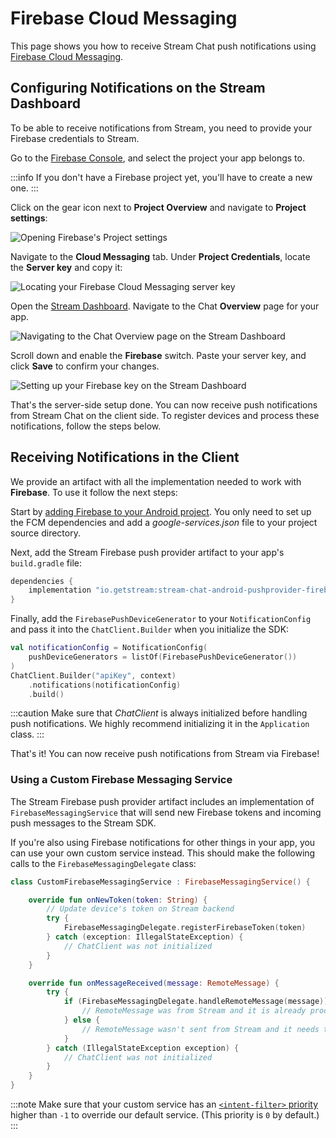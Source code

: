 # Firebase Cloud Messaging

This page shows you how to receive Stream Chat push notifications using [Firebase Cloud Messaging](https://firebase.google.com/docs/cloud-messaging).

## Configuring Notifications on the Stream Dashboard

To be able to receive notifications from Stream, you need to provide your Firebase credentials to Stream.

Go to the [Firebase Console](https://console.firebase.google.com/), and select the project your app belongs to.

:::info
If you don't have a Firebase project yet, you'll have to create a new one.
:::

Click on the gear icon next to **Project Overview** and navigate to **Project settings**:

![Opening Firebase's Project settings](../../../assets/notifications_firebase_setup_step_1.jpeg)

Navigate to the **Cloud Messaging** tab. Under **Project Credentials**, locate the **Server key** and copy it:

![Locating your Firebase Cloud Messaging server key](../../../assets/notifications_firebase_setup_step_2.png)

Open the [Stream Dashboard](https://dashboard.getstream.io/). Navigate to the Chat **Overview** page for your app.

![Navigating to the Chat Overview page on the Stream Dashboard](../../../assets/notifications_firebase_setup_step_3.png)

Scroll down and enable the **Firebase** switch. Paste your server key, and click **Save** to confirm your changes.

![Setting up your Firebase key on the Stream Dashboard](../../../assets/notifications_firebase_setup_step_4.png)

That's the server-side setup done. You can now receive push notifications from Stream Chat on the client side. To register devices and process these notifications, follow the steps below.

## Receiving Notifications in the Client

We provide an artifact with all the implementation needed to work with **Firebase**. To use it follow the next steps:

Start by [adding Firebase to your Android project](https://firebase.google.com/docs/cloud-messaging/android/client). You only need to set up the FCM dependencies and add a _google-services.json_ file to your project source directory.

Next, add the Stream Firebase push provider artifact to your app's `build.gradle` file:

```groovy
dependencies {
    implementation "io.getstream:stream-chat-android-pushprovider-firebase:$stream_version"
}
```

Finally, add the `FirebasePushDeviceGenerator` to your `NotificationConfig` and pass it into the `ChatClient.Builder` when you initialize the SDK:

```kotlin {2,5}
val notificationConfig = NotificationConfig(
    pushDeviceGenerators = listOf(FirebasePushDeviceGenerator())
)
ChatClient.Builder("apiKey", context)
    .notifications(notificationConfig)
    .build()
```

:::caution
Make sure that _ChatClient_ is always initialized before handling push notifications. We highly recommend initializing it in the `Application` class.
:::

That's it! You can now receive push notifications from Stream via Firebase!

### Using a Custom Firebase Messaging Service

The Stream Firebase push provider artifact includes an implementation of `FirebaseMessagingService` that will send new Firebase tokens and incoming push messages to the Stream SDK.

If you're also using Firebase notifications for other things in your app, you can use your own custom service instead. This should make the following calls to the `FirebaseMessagingDelegate` class:

```kotlin {6,14}
class CustomFirebaseMessagingService : FirebaseMessagingService() {

    override fun onNewToken(token: String) {
        // Update device's token on Stream backend
        try {
            FirebaseMessagingDelegate.registerFirebaseToken(token)
        } catch (exception: IllegalStateException) {
            // ChatClient was not initialized
        }
    }

    override fun onMessageReceived(message: RemoteMessage) {
        try {
            if (FirebaseMessagingDelegate.handleRemoteMessage(message)) {
                // RemoteMessage was from Stream and it is already processed
            } else {
                // RemoteMessage wasn't sent from Stream and it needs to be handled by you
            }
        } catch (IllegalStateException exception) {
            // ChatClient was not initialized
        }
    }
}
```

:::note
Make sure that your custom service has an [`<intent-filter>` priority](https://developer.android.com/guide/topics/manifest/intent-filter-element#priority) higher than `-1` to override our default service. (This priority is `0` by default.)
:::
